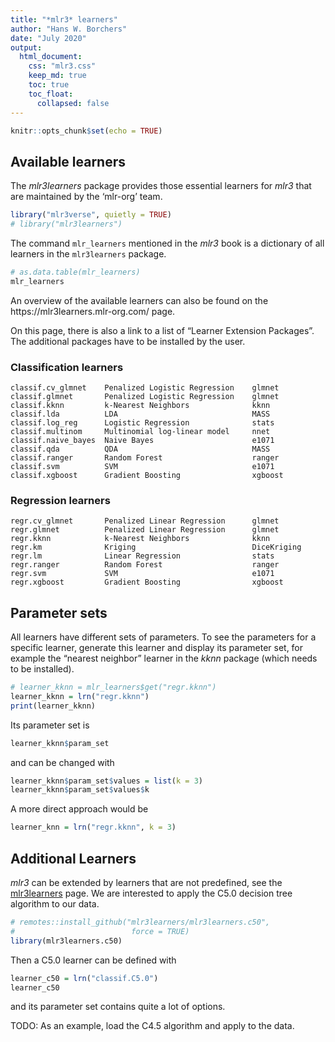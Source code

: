 ```yaml
---
title: "*mlr3* learners"
author: "Hans W. Borchers"
date: "July 2020"
output:
  html_document:
    css: "mlr3.css"
    keep_md: true
    toc: true
    toc_float:
      collapsed: false  
---
```


```r
knitr::opts_chunk$set(echo = TRUE)
```

## Available learners

The *mlr3learners* package provides those essential learners for *mlr3* that are maintained by the 'mlr-org' team.

```r
library("mlr3verse", quietly = TRUE)
# library("mlr3learners")
```
The command `mlr_learners` mentioned in the *mlr3* book is a dictionary of all learners in the `mlr3learners` package.

```r
# as.data.table(mlr_learners)
mlr_learners
```


An overview of the available learners can also be found on the https://mlr3learners.mlr-org.com/ page.

On this page, there is also a link to a list of "Learner Extension Packages". The additional packages have to be installed by the user.

### Classification learners

    classif.cv_glmnet    Penalized Logistic Regression    glmnet
    classif.glmnet       Penalized Logistic Regression    glmnet
    classif.kknn         k-Nearest Neighbors              kknn
    classif.lda          LDA                              MASS
    classif.log_reg      Logistic Regression              stats
    classif.multinom     Multinomial log-linear model     nnet
    classif.naive_bayes  Naive Bayes                      e1071
    classif.qda          QDA                              MASS
    classif.ranger       Random Forest                    ranger
    classif.svm          SVM                              e1071
    classif.xgboost      Gradient Boosting                xgboost
 
### Regression learners 
 
    regr.cv_glmnet       Penalized Linear Regression      glmnet
    regr.glmnet          Penalized Linear Regression      glmnet
    regr.kknn            k-Nearest Neighbors              kknn
    regr.km              Kriging                          DiceKriging
    regr.lm              Linear Regression                stats
    regr.ranger          Random Forest                    ranger
    regr.svm             SVM                              e1071
    regr.xgboost         Gradient Boosting                xgboost


## Parameter sets

All learners have different sets of parameters. To see the parameters for a specific learner, generate this learner and display its parameter set, for example the "nearest neighbor" learner in the *kknn* package (which needs to be installed).
```r
# learner_kknn = mlr_learners$get("regr.kknn")
learner_kknn = lrn("regr.kknn")
print(learner_kknn)
```

Its parameter set is
```r
learner_kknn$param_set
```
and can be changed with
```r
learner_kknn$param_set$values = list(k = 3)
learner_kknn$param_set$values$k
```
A more direct approach would be
```r
learner_knn = lrn("regr.kknn", k = 3)
```


## Additional Learners

*mlr3* can be extended by learners that are not predefined, see the [mlr3learners](https://mlr3learners.mlr-org.com) page. We are interested to apply the C5.0 decision tree algorithm to our data.
```r
# remotes::install_github("mlr3learners/mlr3learners.c50",
#                          force = TRUE)
library(mlr3learners.c50)
```

Then a C5.0 learner can be defined with
```r
learner_c50 = lrn("classif.C5.0")
learner_c50
```
and its parameter set contains quite a lot of options.

TODO: As an example, load the C4.5 algorithm and apply to the data.
